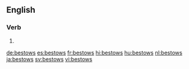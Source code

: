 ==English==

===Verb===
{{head|en|verb form}}

# {{en-third-person singular of|bestow}}

[[de:bestows]]
[[es:bestows]]
[[fr:bestows]]
[[hi:bestows]]
[[hu:bestows]]
[[nl:bestows]]
[[ja:bestows]]
[[sv:bestows]]
[[vi:bestows]]